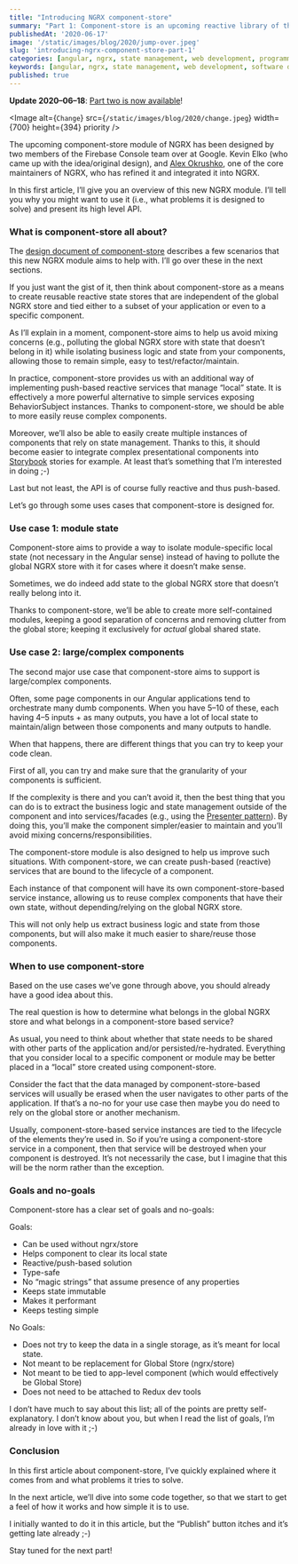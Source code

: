 ```yaml
---
title: "Introducing NGRX component-store"
summary: "Part 1: Component-store is an upcoming reactive library of the NGRX family. Let’s discover it and see what it’s all about!"
publishedAt: '2020-06-17'
image: '/static/images/blog/2020/jump-over.jpeg'
slug: 'introducing-ngrx-component-store-part-1'
categories: [angular, ngrx, state management, web development, programming]
keywords: [angular, ngrx, state management, web development, software development, programming, coding]
published: true
---
```


**Update 2020–06–18**: [Part two is now available](https://medium.com/@dSebastien/ngrx-component-store-deep-dive-947c0a5be6dc)!

<Image
  alt={`Change`}
  src={`/static/images/blog/2020/change.jpeg`}
  width={700}
  height={394}
  priority
/>

The upcoming component-store module of NGRX has been designed by two members of the Firebase Console team over at Google. Kevin Elko (who came up with the idea/original design), and [Alex Okrushko](https://twitter.com/AlexOkrushko), one of the core maintainers of NGRX, who has refined it and integrated it into NGRX.

In this first article, I’ll give you an overview of this new NGRX module. I’ll tell you why you might want to use it (i.e., what problems it is designed to solve) and present its high level API.

### What is component-store all about?

The [design document of component-store](https://okrushko.dev/component-store-dd) describes a few scenarios that this new NGRX module aims to help with. I’ll go over these in the next sections.

If you just want the gist of it, then think about component-store as a means to create reusable reactive state stores that are independent of the global NGRX store and tied either to a subset of your application or even to a specific component.

As I’ll explain in a moment, component-store aims to help us avoid mixing concerns (e.g., polluting the global NGRX store with state that doesn’t belong in it) while isolating business logic and state from your components, allowing those to remain simple, easy to test/refactor/maintain.

In practice, component-store provides us with an additional way of implementing push-based reactive services that manage “local” state. It is effectively a more powerful alternative to simple services exposing BehaviorSubject instances. Thanks to component-store, we should be able to more easily reuse complex components.

Moreover, we’ll also be able to easily create multiple instances of components that rely on state management. Thanks to this, it should become easier to integrate complex presentational components into [Storybook](https://storybook.js.org/) stories for example. At least that’s something that I’m interested in doing ;-)

Last but not least, the API is of course fully reactive and thus push-based.

Let’s go through some uses cases that component-store is designed for.

### Use case 1: module state

Component-store aims to provide a way to isolate module-specific local state (not necessary in the Angular sense) instead of having to pollute the global NGRX store with it for cases where it doesn’t make sense.

Sometimes, we do indeed add state to the global NGRX store that doesn’t really belong into it.

Thanks to component-store, we’ll be able to create more self-contained modules, keeping a good separation of concerns and removing clutter from the global store; keeping it exclusively for _actual_ global shared state.

### Use case 2: large/complex components

The second major use case that component-store aims to support is large/complex components.

Often, some page components in our Angular applications tend to orchestrate many dumb components. When you have 5–10 of these, each having 4–5 inputs + as many outputs, you have a lot of local state to maintain/align between those components and many outputs to handle.

When that happens, there are different things that you can try to keep your code clean.

First of all, you can try and make sure that the granularity of your components is sufficient.

If the complexity is there and you can’t avoid it, then the best thing that you can do is to extract the business logic and state management outside of the component and into services/facades (e.g., using the [Presenter pattern](https://indepth.dev/presenters-with-angular/)). By doing this, you’ll make the component simpler/easier to maintain and you’ll avoid mixing concerns/responsibilities.

The component-store module is also designed to help us improve such situations. With component-store, we can create push-based (reactive) services that are bound to the lifecycle of a component.

Each instance of that component will have its own component-store-based service instance, allowing us to reuse complex components that have their own state, without depending/relying on the global NGRX store.

This will not only help us extract business logic and state from those components, but will also make it much easier to share/reuse those components.

### When to use component-store

Based on the use cases we’ve gone through above, you should already have a good idea about this.

The real question is how to determine what belongs in the global NGRX store and what belongs in a component-store based service?

As usual, you need to think about whether that state needs to be shared with other parts of the application and/or persisted/re-hydrated. Everything that you consider local to a specific component or module may be better placed in a “local” store created using component-store.

Consider the fact that the data managed by component-store-based services will usually be erased when the user navigates to other parts of the application. If that’s a no-no for your use case then maybe you do need to rely on the global store or another mechanism.

Usually, component-store-based service instances are tied to the lifecycle of the elements they’re used in. So if you’re using a component-store service in a component, then that service will be destroyed when your component is destroyed. It’s not necessarily the case, but I imagine that this will be the norm rather than the exception.

### Goals and no-goals

Component-store has a clear set of goals and no-goals:

Goals:

* Can be used without ngrx/store
* Helps component to clear its local state
* Reactive/push-based solution
* Type-safe
* No “magic strings” that assume presence of any properties
* Keeps state immutable
* Makes it performant
* Keeps testing simple

No Goals:

* Does not try to keep the data in a single storage, as it’s meant for local state.
* Not meant to be replacement for Global Store (ngrx/store)
* Not meant to be tied to app-level component (which would effectively be Global Store)
* Does not need to be attached to Redux dev tools

I don’t have much to say about this list; all of the points are pretty self-explanatory. I don’t know about you, but when I read the list of goals, I’m already in love with it ;-)

### Conclusion

In this first article about component-store, I’ve quickly explained where it comes from and what problems it tries to solve.

In the next article, we’ll dive into some code together, so that we start to get a feel of how it works and how simple it is to use.

I initially wanted to do it in this article, but the “Publish” button itches and it’s getting late already ;-)

Stay tuned for the next part!

<BlogPostSignature />
